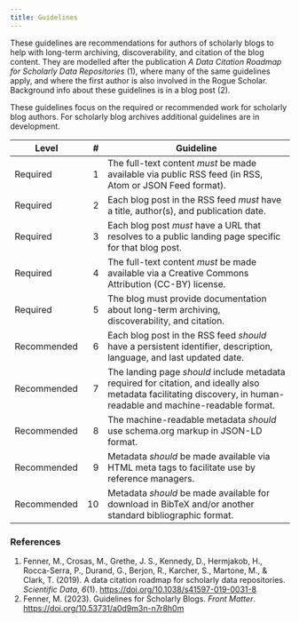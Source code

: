 ```yaml
---
title: Guidelines
---
```


These guidelines are recommendations for authors of scholarly blogs to help with long-term archiving, discoverability, and citation of the blog content.
They are modelled after the publication *A Data Citation Roadmap for Scholarly Data Repositories* (1),
where many of the same guidelines apply, and where the first author is also involved in the Rogue Scholar. Background info about these
guidelines is in a blog post (2).

These guidelines focus on the required or recommended work for scholarly blog authors. For scholarly blog archives additional guidelines are in development.

| Level       | #  | Guideline                     |
| ----------- | -: | ----------------------------- | 
| Required    | 1  | The full-text content *must* be made available via public RSS feed (in RSS, Atom or JSON Feed format). |
| Required    | 2  | Each blog post in the RSS feed *must* have a title, author(s), and publication date. |
| Required    | 3  | Each blog post *must* have a URL that resolves to a public landing page specific for that blog post. |
| Required    | 4  | The full-text content *must* be made available via a Creative Commons Attribution (CC-BY) license. |
| Required    | 5  | The blog must provide documentation about long-term archiving, discoverability, and citation. |
| Recommended | 6  | Each blog post in the RSS feed *should* have a persistent identifier, description, language, and last updated date. |
| Recommended | 7  | The landing page *should* include metadata required for citation, and ideally also metadata facilitating discovery, in human-readable and machine-readable format. |
| Recommended | 8  | The machine-readable metadata *should* use schema.org markup in JSON-LD format. |
| Recommended | 9  | Metadata *should* be made available via HTML meta tags to facilitate use by reference managers. |
| Recommended | 10 | Metadata *should* be made available for download in BibTeX and/or another standard bibliographic format. |

### References

1. Fenner, M., Crosas, M., Grethe, J. S., Kennedy, D., Hermjakob, H., Rocca-Serra, P., Durand, G., Berjon, R., Karcher, S., Martone, M., &amp; Clark, T. (2019). A data citation roadmap for scholarly data repositories. <i>Scientific Data</i>, <i>6</i>(1). <a href="https://doi.org/10.1038/s41597-019-0031-8">https://doi.org/10.1038/s41597-019-0031-8</a>
1. Fenner, M. (2023). Guidelines for Scholarly Blogs. <i>Front Matter</i>. <a href="https://doi.org/10.53731/a0d9m3n-n7r8h0m">https://doi.org/10.53731/a0d9m3n-n7r8h0m</a>

<Comments locale="en" />